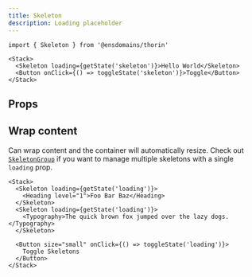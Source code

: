 ```yaml
---
title: Skeleton
description: Loading placeholder
---
```


```tsx
import { Skeleton } from '@ensdomains/thorin'
```

```tsx expand=true live=true
<Stack>
  <Skeleton loading={getState('skeleton')}>Hello World</Skeleton>
  <Button onClick={() => toggleState('skeleton')}>Toggle</Button>
</Stack>
```

## Props

<PropsTable sourceLink={sourceLink} types={types} />

## Wrap content

Can wrap content and the container will automatically resize. Check out [`SkeletonGroup`](/components/SkeletonGroup) if you want to manage multiple skeletons with a single `loading` prop.

```tsx live=true
<Stack>
  <Skeleton loading={getState('loading')}>
    <Heading level="1">Foo Bar Baz</Heading>
  </Skeleton>
  <Skeleton loading={getState('loading')}>
    <Typography>The quick brown fox jumped over the lazy dogs.</Typography>
  </Skeleton>

  <Button size="small" onClick={() => toggleState('loading')}>
    Toggle Skeletons
  </Button>
</Stack>
```
